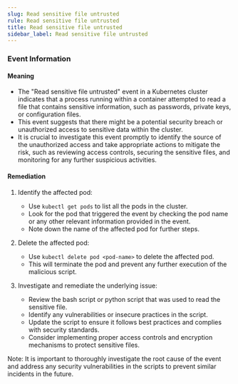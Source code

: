 ```yaml
--- 
slug: Read sensitive file untrusted
rule: Read sensitive file untrusted
title: Read sensitive file untrusted
sidebar_label: Read sensitive file untrusted
---
```

                   

### Event Information

#### Meaning

- The "Read sensitive file untrusted" event in a Kubernetes cluster indicates that a process running within a container attempted to read a file that contains sensitive information, such as passwords, private keys, or configuration files.
- This event suggests that there might be a potential security breach or unauthorized access to sensitive data within the cluster.
- It is crucial to investigate this event promptly to identify the source of the unauthorized access and take appropriate actions to mitigate the risk, such as reviewing access controls, securing the sensitive files, and monitoring for any further suspicious activities.

#### Remediation

1. Identify the affected pod:
   - Use `kubectl get pods` to list all the pods in the cluster.
   - Look for the pod that triggered the event by checking the pod name or any other relevant information provided in the event.
   - Note down the name of the affected pod for further steps.

2. Delete the affected pod:
   - Use `kubectl delete pod <pod-name>` to delete the affected pod.
   - This will terminate the pod and prevent any further execution of the malicious script.

3. Investigate and remediate the underlying issue:
   - Review the bash script or python script that was used to read the sensitive file.
   - Identify any vulnerabilities or insecure practices in the script.
   - Update the script to ensure it follows best practices and complies with security standards.
   - Consider implementing proper access controls and encryption mechanisms to protect sensitive files.

Note: It is important to thoroughly investigate the root cause of the event and address any security vulnerabilities in the scripts to prevent similar incidents in the future.

 